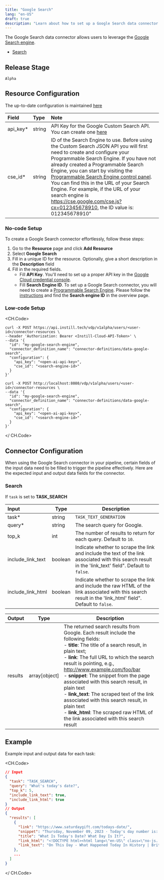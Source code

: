 ```yaml
---
title: "Google Search"
lang: "en-US"
draft: true
description: "Learn about how to set up a Google Search data connector for VDP https://github.com/instill-ai/vdp"
---
```


The Google Search data connector allows users to leverage the [Google Search engine](https://www.google.com).

- [Search](#search)

## Release Stage

`Alpha`

## Resource Configuration

The up-to-date configuration is maintained [here](https://github.com/instill-ai/connector/blob/main/pkg/googlesearch/config/definitions.json)

| Field     | Type   | Note                                                                                                                                                                                                                                                                                                                                                                                                                                                                                                                                          |
| :-------- | :----- | :-------------------------------------------------------------------------------------------------------------------------------------------------------------------------------------------------------------------------------------------------------------------------------------------------------------------------------------------------------------------------------------------------------------------------------------------------------------------------------------------------------------------------------------------- |
| api_key\* | string | API Key for the Google Custom Search API. You can create one [here](https://developers.google.com/custom-search/v1/overview#api_key)                                                                                                                                                                                                                                                                                                                                                                                                          |
| cse_id\*  | string | ID of the Search Engine to use. Before using the Custom Search JSON API you will first need to create and configure your Programmable Search Engine. If you have not already created a Programmable Search Engine, you can start by visiting the [Programmable Search Engine control panel](https://programmablesearchengine.google.com/controlpanel/all). You can find this in the URL of your Search Engine. For example, if the URL of your search engine is https://cse.google.com/cse.js?cx=012345678910, the ID value is: 012345678910" |

### No-code Setup

To create a Google Search connector effortlessly, follow these steps:

1. Go to the **Resource** page and click **Add Resource**
2. Select **Google Search**
3. Fill in a unique ID for the resource. Optionally, give a short description in the **Description** field
4. Fill in the required fields.
   - Fill **API Key**. You'll need to set up a proper API key in the [Google Cloud credential console](https://console.cloud.google.com/apis/credentials).
   - Fill **Search Engine ID**. To set up a Google Search connector, you will need to create a [Programmable Search Engine](https://programmablesearchengine.google.com/controlpanel/create). Please follow the [instructions](https://developers.google.com/custom-search/docs/tutorial/creatingcse#using_the_engine) and find the **Search engine ID** in the overview page.

### Low-code Setup

<CH.Code>

```shellscript cURL(Instill-Cloud)
curl -X POST https://api.instill.tech/vdp/v1alpha/users/<user-id>/connector-resources \
--header 'Authorization: Bearer <Instill-Cloud-API-Token>' \
--data '{
  "id": "my-google-search-engine",
  "connector_definition_name": "connector-definitions/data-google-search",
  "configuration": {
    "api_key": "<open-ai-api-key>",
    "cse_id": "<search-engine-id>"
  }
}'
```

```shellscript cURL(Instill-Core)
curl -X POST http://localhost:8080/vdp/v1alpha/users/<user-id>/connector-resources \
--data '{
  "id": "my-google-search-engine",
  "connector_definition_name": "connector-definitions/data-google-search",
  "configuration": {
    "api_key": "<open-ai-api-key>",
    "cse_id": "<search-engine-id>"
  }
}'
```

</ CH.Code>

## Connector Configuration

When using the Google Search connector in your pipeline, certain fields of the input data need to be filled to trigger the pipeline effectively.
Here are the expected input and output data fields for the connector.

### Search

If `task` is set to **TASK_SEARCH**

| Input             | Type    | Description                                                                                                                                                |
| :---------------- | ------- | ---------------------------------------------------------------------------------------------------------------------------------------------------------- |
| task\*            | string  | `TASK_TEXT_GENERATION`                                                                                                                                     |
| query\*           | string  | The search query for Google.                                                                                                                               |
| top_k             | int     | The number of results to return for each query. Default to `10`.                                                                                           |
| include_link_text | boolean | Indicate whether to scrape the link and include the text of the link associated with this search result in the 'link_text' field". Default to `false`.     |
| include_link_html | boolean | Indicate whether to scrape the link and include the raw HTML of the link associated with this search result in the 'link_html' field". Default to `false`. |

| Output  | Type          | Description                                                                                                                                                                                                                                                                                                                                                                                                                                                                                                                                                           |
| :------ | ------------- | --------------------------------------------------------------------------------------------------------------------------------------------------------------------------------------------------------------------------------------------------------------------------------------------------------------------------------------------------------------------------------------------------------------------------------------------------------------------------------------------------------------------------------------------------------------------- |
| results | array[object] | The returned search results from Google. Each result include the following fields: <br /> - **title**: The title of a search result, in plain text; <br /> - **link**: The full URL to which the search result is pointing, e.g., http://www.example.com/foo/bar <br /> - **snippet**: The snippet from the page associated with this search result, in plain text <br /> - **link_text**: The scraped text of the link associated with this search result, in plain text <br /> - **link_html**: The scraped raw HTML of the link associated with this search result |

## Example

Example input and output data for each task:

<CH.Code>

```json TASK_SEARCH
// Input
{
  "task": "TASK_SEARCH",
  "query": "What's today's date?",
  "top_k": 5,
  "include_link_text": true,
  "include_link_html": true
}
// Output
{
  "results": [
    {
      "link": "https://www.saturdaygift.com/todays-date/",
      "snippet": "Thursday, November 09, 2023 · Today's day number is: 313 (of 365) · There are 52 days remaining in this year 2023. · The current week number: 45 (of 52) · The ...",
      "title": "What Is Today's Date? What Day Is It?",
      "link_html": "<!DOCTYPE html><html lang=\"en-US\" class=\"no-js...",
      "link_text": "On This Day - What Happened Today In History | Britannica\n  Subscribe Subscribe Ho..."
    },
    ...
  ]
}
```

</ CH.Code>
